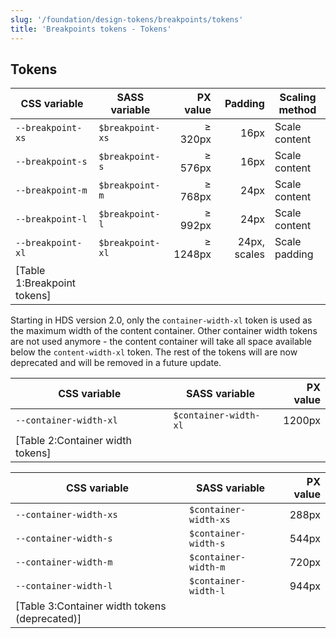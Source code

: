 ```yaml
---
slug: '/foundation/design-tokens/breakpoints/tokens'
title: 'Breakpoints tokens - Tokens'
---
```





## Tokens

| CSS variable      | SASS variable    | PX value | Padding                | Scaling method                                  |
| ----------------- | ---------------- | -------: | ---------------------: | ----------------------------------------------- |
| `--breakpoint-xs` | `$breakpoint-xs` | ≥ 320px  | 16px                   | Scale content                                   |
| `--breakpoint-s`  | `$breakpoint-s`  | ≥ 576px  | 16px                   | Scale content                                   |
| `--breakpoint-m`  | `$breakpoint-m`  | ≥ 768px  | 24px                   | Scale content                                   |
| `--breakpoint-l`  | `$breakpoint-l`  | ≥ 992px  | 24px                   | Scale content                                   |
| `--breakpoint-xl` | `$breakpoint-xl` | ≥ 1248px | 24px, scales           | Scale padding                                   |
[Table 1:Breakpoint tokens]|

<Notification type="alert" label="Container width tokens have changed in HDS 2.0!" className="siteNotification">
  Starting in HDS version 2.0, only the <code>container-width-xl</code> token is used as the maximum width of the content container. Other container width tokens are not used anymore - the content container will take all space available below the <code>content-width-xl</code> token. The rest of the tokens will are now deprecated and will be removed in a future update.
</Notification>

| CSS variable           | SASS variable         | PX value |
| ---------------------- | --------------------- | -------: |
| `--container-width-xl` | `$container-width-xl` | 1200px   |
[Table 2:Container width tokens]|

| CSS variable           | SASS variable         | PX value |
| ---------------------- | --------------------- | -------: |
| `--container-width-xs` | `$container-width-xs` | 288px    |
| `--container-width-s`  | `$container-width-s`  | 544px    |
| `--container-width-m`  | `$container-width-m`  | 720px    |
| `--container-width-l`  | `$container-width-l`  | 944px    |
[Table 3:Container width tokens (deprecated)]|
